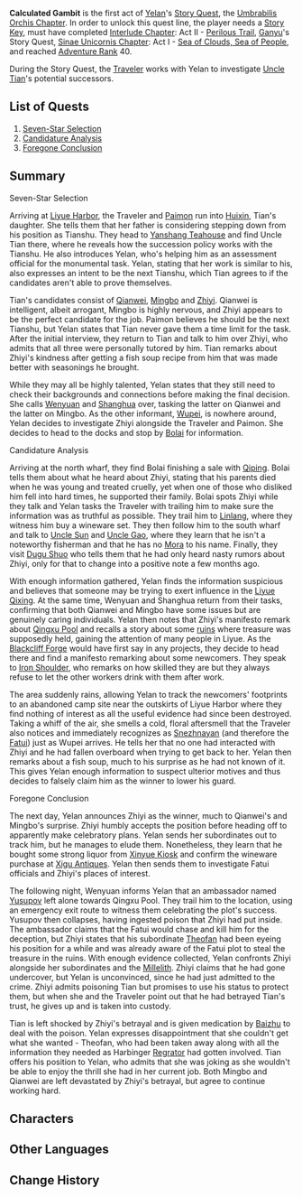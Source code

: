 {{Act Infobox
|image          = Story Card Umbrabilis Orchis Chapter Act I.png
|type           = Story
|chapter        = Umbrabilis Orchis Chapter
|actNum         = I
|character      = Yelan
|ARReq          = 40
|keyReq         = 1
|archonQuestReq = [[Interlude Chapter]]: Act II - [[Perilous Trail]]
|storyQuestReq  = [[Sinae Unicornis Chapter]]: Act I - [[Sea of Clouds, Sea of People]]
}}<!--
{{Description|}}-->
'''Calculated Gambit''' is the first act of [[Yelan]]'s [[Story Quest]], the [[Umbrabilis Orchis Chapter]]. In order to unlock this quest line, the player needs a [[Story Key]], must have completed [[Interlude Chapter]]: Act II - [[Perilous Trail]], [[Ganyu]]'s Story Quest, [[Sinae Unicornis Chapter]]: Act I - [[Sea of Clouds, Sea of People]], and reached [[Adventure Rank]] 40.

During the Story Quest, the [[Traveler]] works with Yelan to investigate [[Uncle Tian]]'s potential successors.

==List of Quests==
# [[Seven-Star Selection]]
# [[Candidature Analysis]]
# [[Foregone Conclusion]]

==Summary==
{{Description|The Tianshu of the Liyue Qixing is getting on in years, and the selection of his successor is nigh.<br />As the three candidates present themselves one after another, some force seems to be stirring the seemingly calm waters...<br />Now, even the greatest of chess-masters may play false, and thus set the game. Yet there are already precious few worthy players in the first place, and many more still are those who do not even comprehend that they are on the board.|Events Overview description}}

;Seven-Star Selection

Arriving at [[Liyue Harbor]], the Traveler and [[Paimon]] run into [[Huixin]], Tian's daughter. She tells them that her father is considering stepping down from his position as Tianshu. They head to [[Yanshang Teahouse]] and find Uncle Tian there, where he reveals how the succession policy works with the Tianshu. He also introduces Yelan, who's helping him as an assessment official for the monumental task. Yelan, stating that her work is similar to his, also expresses an intent to be the next Tianshu, which Tian agrees to if the candidates aren't able to prove themselves.

Tian's candidates consist of [[Qianwei]], [[Mingbo]] and [[Zhiyi]]. Qianwei is intelligent, albeit arrogant, Mingbo is highly nervous, and Zhiyi appears to be the perfect candidate for the job. Paimon believes he should be the next Tianshu, but Yelan states that Tian never gave them a time limit for the task. After the initial interview, they return to Tian and talk to him over Zhiyi, who admits that all three were personally tutored by him. Tian remarks about Zhiyi's kindness after getting a fish soup recipe from him that was made better with seasonings he brought.

While they may all be highly talented, Yelan states that they still need to check their backgrounds and connections before making the final decision. She calls [[Wenyuan]] and [[Shanghua]] over, tasking the latter on Qianwei and the latter on Mingbo. As the other informant, [[Wupei]], is nowhere around, Yelan decides to investigate Zhiyi alongside the Traveler and Paimon. She decides to head to the docks and stop by [[Bolai]] for information.

;Candidature Analysis

Arriving at the north wharf, they find Bolai finishing a sale with [[Qiping]]. Bolai tells them about what he heard about Zhiyi, stating that his parents died when he was young and treated cruelly, yet when one of those who disliked him fell into hard times, he supported their family. Bolai spots Zhiyi while they talk and Yelan tasks the Traveler with trailing him to make sure the information was as truthful as possible. They trail him to [[Linlang]], where they witness him buy a wineware set. They then follow him to the south wharf and talk to [[Uncle Sun]] and [[Uncle Gao]], where they learn that he isn't a noteworthy fisherman and that he has no [[Mora]] to his name. Finally, they visit [[Dugu Shuo]] who tells them that he had only heard nasty rumors about Zhiyi, only for that to change into a positive note a few months ago.

With enough information gathered, Yelan finds the information suspicious and believes that someone may be trying to exert influence in the [[Liyue Qixing]]. At the same time, Wenyuan and Shanghua return from their tasks, confirming that both Qianwei and Mingbo have some issues but are genuinely caring individuals. Yelan then notes that Zhiyi's manifesto remark about [[Qingxu Pool]] and recalls a story about some [[Qingxu Pool Underground Ruins|ruins]] where treasure was supposedly held, gaining the attention of many people in Liyue. As the [[Blackcliff Forge]] would have first say in any projects, they decide to head there and find a manifesto remarking about some newcomers. They speak to [[Iron Shoulder]], who remarks on how skilled they are but they always refuse to let the other workers drink with them after work.

The area suddenly rains, allowing Yelan to track the newcomers' footprints to an abandoned camp site near the outskirts of Liyue Harbor where they find nothing of interest as all the useful evidence had since been destroyed. Taking a whiff of the air, she smells a cold, floral aftersmell that the Traveler also notices and immediately recognizes as [[Snezhnaya]]n (and therefore the [[Fatui]]) just as Wupei arrives. He tells her that no one had interacted with Zhiyi and he had fallen overboard when trying to get back to her. Yelan then remarks about a fish soup, much to his surprise as he had not known of it. This gives Yelan enough information to suspect ulterior motives and thus decides to falsely claim him as the winner to lower his guard.

;Foregone Conclusion

The next day, Yelan announces Zhiyi as the winner, much to Qianwei's and Mingbo's surprise. Zhiyi humbly accepts the position before heading off to apparently make celebratory plans. Yelan sends her subordinates out to track him, but he manages to elude them. Nonetheless, they learn that he bought some strong liquor from [[Xinyue Kiosk]] and confirm the wineware purchase at [[Xigu Antiques]]. Yelan then sends them to investigate Fatui officials and Zhiyi's places of interest.

The following night, Wenyuan informs Yelan that an ambassador named [[Yusupov]] left alone towards Qingxu Pool. They trail him to the location, using an emergency exit route to witness them celebrating the plot's success. Yusupov then collapses, having ingested poison that Zhiyi had put inside. The ambassador claims that the Fatui would chase and kill him for the deception, but Zhiyi states that his subordinate [[Theofan]] had been eyeing his position for a while and was already aware of the Fatui plot to steal the treasure in the ruins. With enough evidence collected, Yelan confronts Zhiyi alongside her subordinates and the [[Millelith]]. Zhiyi claims that he had gone undercover, but Yelan is unconvinced, since he had just admitted to the crime. Zhiyi admits poisoning Tian but promises to use his status to protect them, but when she and the Traveler point out that he had betrayed Tian's trust, he gives up and is taken into custody.

Tian is left shocked by Zhiyi's betrayal and is given medication by [[Baizhu]] to deal with the poison. Yelan expresses disappointment that she couldn't get what she wanted - Theofan, who had been taken away along with all the information they needed as Harbinger [[Pantalone|Regrator]] had gotten involved. Tian offers his position to Yelan, who admits that she was joking as she wouldn't be able to enjoy the thrill she had in her current job. Both Mingbo and Qianwei are left devastated by Zhiyi's betrayal, but agree to continue working hard.

==Characters==
{{Character Appearances|Calculated Gambit|type=Story Quest}}

==Other Languages==
{{Other Languages
|en      = Calculated Gambit
|zhs     = 棋生断处
|zhs_rm  = Qíshēng-duànchù
|zht     = 棋生斷處
|zht_rm  = Qíshēng-duànchù
|zh_tl   = Chess is Created at the Breaking Point
|zh_note = This is a paraphrase of  the longer saying {{zh|棋从断处生|rm=qí cóng duànchù shēng|tl=chess is given life at the breaking point}}, used in the strategy board game {{w|Go_(game)|Go}} {{Lang|zh=围棋|zh_rm=Wéiqí}} to describe how a player must cut off their opponent's advancement in order to have an opportunity to win.
|ja      = 先の布石
|ja_rm   = Sen no Fuseki{{Assumed}}
|ja_tl   = Opening Move of the Groundwork
|ja_note = {{ja|先}} when read as ''sen'' specifically can mean "the first move in the game of go or shogi". {{ja|布石|rm=Fuseki}} can mean both "groundwork, preparation" but it is also the whole board opening in the game of go. See {{w|Fuseki}}.
|ko      = 계산된 수
|ko_rm   = Gyesandoen Su
|ko_tl   = Calculated Move
|es      = Una apuesta calculada
|es_tl   = A Calculated Bet
|fr      = Pari calculé
|fr_tl   = Calculated Bet
|ru      = Расчётливый гамбит
|ru_tl   = Calculating Gambit
|th      = ทลายแผนชิงรุกฆาต
|th_rm   = Thalai Phaen Ching Rukkhat
|th_tl   = 
|vi      = Nước Cờ Gặp Khó
|vi_tl   = 
|de      = Chance im Schachmatt
|de_tl   = Chance in Checkmate
|id      = Umpan Terstruktur
|id_tl   = Structured Bait
|pt      = Aposta Calculada
|pt_tl   = Calculated Bet
|tr      = Hesaplı Risk
|tr_tl   = 
|it      = Mossa strategica
|it_tl   = 
}}

==Change History==
{{Change History|2.7}}